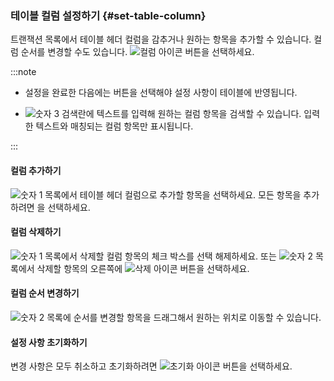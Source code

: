 ### 테이블 컬럼 설정하기 {#set-table-column}

트랜잭션 목록에서 테이블 헤더 컬럼을 감추거나 원하는 항목을 추가할 수 있습니다. 컬럼 순서를 변경할 수도 있습니다. ![컬럼 아이콘](/img/ico-column.svg) <Cmdname sid="BTN06441" className="uitext" /> 버튼을 선택하세요.

<ImgLang img="analysis-tx-main-column.png" desc="컬럼 설정" />

:::note

* 설정을 완료한 다음에는 <Cmdname sid="BTN06053" className="uitext" /> 버튼을 선택해야 설정 사항이 테이블에 반영됩니다.

* ![숫자 3](/img/number-03.png) 검색란에 텍스트를 입력해 원하는 컬럼 항목을 검색할 수 있습니다. 입력한 텍스트와 매칭되는 컬럼 항목만 표시됩니다.

:::

#### 컬럼 추가하기

![숫자 1](/img/number-01.png) 목록에서 테이블 헤더 컬럼으로 추가할 항목을 선택하세요. 모든 항목을 추가하려면 <Cmdname sid="BTN06048" className="uitext" />을 선택하세요.

#### 컬럼 삭제하기

![숫자 1](/img/number-01.png) 목록에서 삭제할 컬럼 항목의 체크 박스를 선택 해제하세요. 또는 ![숫자 2](/img/number-02.png) 목록에서 삭제할 항목의 오른쪽에 ![삭제 아이콘](/img/ico-remove-white.svg) 버튼을 선택하세요.

#### 컬럼 순서 변경하기

![숫자 2](/img/number-02.png) 목록에 순서를 변경할 항목을 드래그해서 원하는 위치로 이동할 수 있습니다. 

#### 설정 사항 초기화하기

변경 사항은 모두 취소하고 초기화하려면 ![초기화 아이콘](/img/ico-reset.svg) <Cmdname sid="initialized" className="uitext" /> 버튼을 선택하세요.